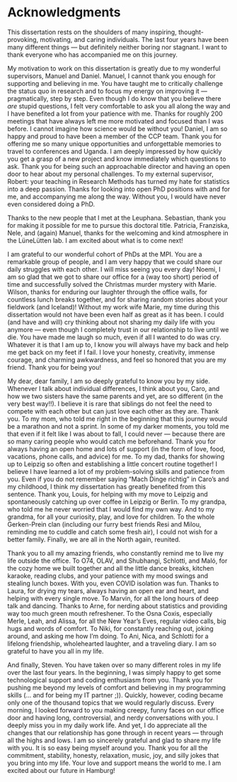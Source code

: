 # Acknowledgments

This dissertation rests on the shoulders of many inspiring, thought-provoking, motivating, and caring individuals. The last four years have been many different things — but definitely neither boring nor stagnant. I want to thank everyone who has accompanied me on this journey.

My motivation to work on this dissertation is greatly due to my wonderful supervisors, Manuel and Daniel. Manuel, I cannot thank you enough for supporting and believing in me. You have taught me to critically challenge the status quo in research and to focus my energy on improving it — pragmatically, step by step. Even though I do know that you believe there *are* stupid questions, I felt very comfortable to ask you all along the way and I have benefited a lot from your patience with me. Thanks for roughly 200 meetings that have always left me more motivated and focused than I was before. I cannot imagine how science would be without you! Daniel, I am so happy and proud to have been a member of the CCP team. Thank you for offering me so many unique opportunities and unforgettable memories to travel to conferences and Uganda. I am deeply impressed by how quickly you get a grasp of a new project and know immediately which questions to ask. Thank you for being such an approachable director and having an open door to hear about my personal challenges. To my external supervisor, Robert: your teaching in Research Methods has turned my hate for statistics into a deep passion. Thanks for looking into open PhD positions with and for me, and accompanying me along the way. Without you, I would have never even considered doing a PhD.

Thanks to the new people that I met at the Leuphana. Sebastian, thank you for making it possible for me to pursue this doctoral title. Patricia, Franziska, Nele, and (again) Manuel, thanks for the welcoming and kind atmosphere in the LüneLütten lab. I am excited about what is to come next!

I am grateful to our wonderful cohort of PhDs at the MPI. You are a remarkable group of people, and I am very happy that we could share our daily struggles with each other. I will miss seeing you every day! Noemi, I am so glad that we got to share our office for a (way too short) period of time and successfully solved the Christmas murder mystery with Marie. Wilson, thanks for enduring our laughter through the office walls, for countless lunch breaks together, and for sharing random stories about your fieldwork (and Iceland)! Without my work wife Marie, my time during this dissertation would not have been even half as great as it has been. I could (and have and will) cry thinking about not sharing my daily life with you anymore — even though I completely trust in our relationship to live until we die. You have made me laugh so much, even if all I wanted to do was cry. Whatever it is that I am up to, I know you will always have my back and help me get back on my feet if I fail. I love your honesty, creativity, immense courage, and charming awkwardness, and feel so honored that you are my friend. Thank you for being you!

My dear, dear family, I am so deeply grateful to know you by my side. Whenever I talk about individual differences, I think about you, Caro, and how we two sisters have the same parents and yet, are so different (in the very best way!!). I believe it is rare that siblings do not feel the need to compete with each other but can just love each other as they are. Thank you. To my mom, who told me right in the beginning that this journey would be a marathon and not a sprint. In some of my darker moments, you told me that even if it felt like I was about to fall, I could never — because there are so many caring people who would catch me beforehand. Thank you for always having an open home and lots of support (in the form of love, food, vacations, phone calls, and advice) for me. To my dad, thanks for showing up to Leipzig so often and establishing a little concert routine together! I believe I have learned a lot of my problem-solving skills and patience from you. Even if you do not remember saying "Mach Dinge richtig" in Caro's and my childhood, I think my dissertation has greatly benefited from this sentence. Thank you, Louis, for helping with my move to Leipzig and spontaneously catching up over coffee in Leipzig or Berlin. To my grandpa, who told me he never worried that I would find my own way. And to my grandma, for all your curiosity, play, and love for children. To the whole Gerken-Prein clan (including our furry best friends Resi and Milou, reminding me to cuddle and catch some fresh air), I could not wish for a better family. Finally, we are all in the North again, reunited.

Thank you to all my amazing friends, who constantly remind me to live my life outside the office. To O74, OLAV, and Shubhangi, Schlotti, and Maló, for the cozy home we built together and all the little dance breaks, kitchen karaoke, reading clubs, and your patience with my mood swings and stealing lunch boxes. With you, even COVID isolation was fun. Thanks to Laura, for drying my tears, always having an open ear and heart, and helping with every single move. To Marvin, for all the long hours of deep talk and dancing. Thanks to Arne, for nerding about statistics and providing way too much green mouth refreshener. To the Osna Coxis, especially Merle, Leah, and Alissa, for all the New Year's Eves, regular video calls, big hugs and words of comfort. To Niki, for constantly reaching out, joking around, and asking me how I'm doing. To Ani, Nica, and Schlotti for a lifelong friendship, wholehearted laughter, and a traveling diary. I am so grateful to have you all in my life.

And finally, Steven. You have taken over so many different roles in my life over the last four years. In the beginning, I was simply happy to get some technological support and coding enthusiasm from you. Thank you for pushing me beyond my levels of comfort and believing in my programming skills (... and for being my IT partner ;)). Quickly, however, coding became only one of the thousand topics that we would regularly discuss. Every morning, I looked forward to you making creepy, funny faces on our office door and having long, controversial, and nerdy conversations with you. I deeply miss you in my daily work life. And yet, I do appreciate all the changes that our relationship has gone through in recent years — through all the highs and lows. I am so sincerely grateful and glad to share my life with you. It is so easy being myself around you. Thank you for all the commitment, stability, honesty, relaxation, music, joy, and silly jokes that you bring into my life. Your love and support means the world to me. I am excited about our future in Hamburg!
